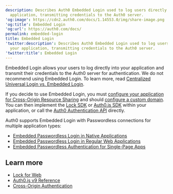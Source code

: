 ```yaml
---
description: Describes Auth0 Embedded Login used to log users directly into your
  application, transmitting credentials to the Auth0 server.
'og:image': https://cdn2.auth0.com/docs/1.14553.0/img/share-image.png
'og:title': Embedded Login
'og:url': https://auth0.com/docs/
permalink: embedded-login
title: Embedded Login
'twitter:description': Describes Auth0 Embedded Login used to log users directly into
  your application, transmitting credentials to the Auth0 server.
'twitter:title': Embedded Login
---
```

Embedded Login allows your users to log directly into your application and transmit their credentials to the Auth0 server for authentication. We do not recommend using Embedded Login. To learn more, read [Centralized Universal Login vs. Embedded Login](/authenticate/login/universal-vs-embedded-login).

If you decide to use Embedded Login, you must [configure your application for Cross-Origin Resource Sharing](/get-started/applications/set-up-cors) and should [configure a custom domain](/customize/custom-domains). You can then implement the [Lock SDK](/libraries/lock) or [Auth0.js SDK](/libraries/auth0js) within your application, or call the [Auth0 Authentication API](https://auth0.com/docs/api/authentication) directly.

Auth0 supports Embedded Login with <Tooltip tip="Passwordless: Form of authentication that does not rely on a password as the first factor." cta="View Glossary" href="/glossary?term=Passwordless">Passwordless</Tooltip> connections for multiple application types:

* [Embedded Passwordless Login in Native Applications](/authenticate/passwordless/implement-login/embedded-login/native)
* [Embedded Passwordless Login in Regular Web Applications](/authenticate/passwordless/implement-login/embedded-login/webapps)
* [Embedded Passwordless Authentication for Single-Page Apps](/authenticate/passwordless/implement-login/embedded-login/spa)

## Learn more

* [Lock for Web](/libraries/lock)
* [Auth0.js v9 Reference](/libraries/auth0js)
* [Cross-Origin Authentication](/authenticate/login/cross-origin-authentication)